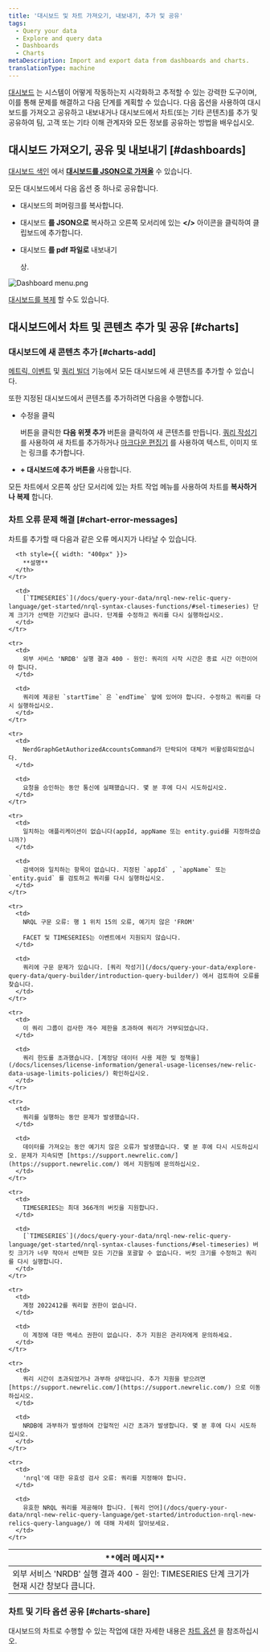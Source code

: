 ```yaml
---
title: '대시보드 및 차트 가져오기, 내보내기, 추가 및 공유'
tags:
  - Query your data
  - Explore and query data
  - Dashboards
  - Charts
metaDescription: Import and export data from dashboards and charts.
translationType: machine
---
```



[대시보드](/docs/query-your-data/explore-query-data/dashboards/introduction-dashboards/) 는 시스템이 어떻게 작동하는지 시각화하고 추적할 수 있는 강력한 도구이며, 이를 통해 문제를 해결하고 다음 단계를 계획할 수 있습니다. 다음 옵션을 사용하여 대시보드를 가져오고 공유하고 내보내거나 대시보드에서 차트(또는 기타 콘텐츠)를 추가 및 공유하여 팀, 고객 또는 기타 이해 관계자와 모든 정보를 공유하는 방법을 배우십시오.

## 대시보드 가져오기, 공유 및 내보내기 [#dashboards]

[대시보드 색인](/docs/query-your-data/explore-query-data/dashboards/introduction-dashboards/#get-started) 에서 **[대시보드를 JSON으로 가져올](/docs/query-your-data/explore-query-data/dashboards/introduction-dashboards/#dashboards-import)** 수 있습니다.

모든 대시보드에서 다음 옵션 중 하나로 공유합니다.

* 대시보드의 퍼머링크를 복사합니다.

* 대시보드 **를 JSON으로** 복사하고 오른쪽 모서리에 있는 **&lt;/>** 아이콘을 클릭하여 클립보드에 추가합니다.

* 대시보드 **를 pdf 파일로** 내보내기

  <Icon name="fe-download"/>

  상.

<img
  title="dashboard_menu.png"
  alt="Dashboard menu.png"
  src={dashboardsDashboardMenu}
/>

[대시보드를 복제](/docs/query-your-data/explore-query-data/dashboards/introduction-dashboards/#dashboards-clone) 할 수도 있습니다.

## 대시보드에서 차트 및 콘텐츠 추가 및 공유 [#charts]

### 대시보드에 새 콘텐츠 추가 [#charts-add]

[메트릭, 이벤트](/docs/query-your-data/explore-query-data/data-explorer/introduction-data-explorer) 및 [쿼리 빌더](/docs/introduction-chart-builder) 기능에서 모든 대시보드에 새 콘텐츠를 추가할 수 있습니다.

또한 지정된 대시보드에서 콘텐츠를 추가하려면 다음을 수행합니다.

* 수정을 클릭

  <Icon name="fe-edit-2"/>

  버튼을 클릭한 **다음 위젯 추가** 버튼을 클릭하여 새 콘텐츠를 만듭니다. [쿼리 작성기](/docs/chart-builder/use-chart-builder/get-started/introduction-chart-builder) 를 사용하여 새 차트를 추가하거나 [마크다운 편집기](#markdown) 를 사용하여 텍스트, 이미지 또는 링크를 추가합니다.

* **+ 대시보드에 추가 버튼을** 사용합니다.

모든 차트에서 오른쪽 상단 모서리에 있는 차트 작업 메뉴를 사용하여 차트를 **복사하거나 복제** 합니다.

### 차트 오류 문제 해결 [#chart-error-messages]

차트를 추가할 때 다음과 같은 오류 메시지가 나타날 수 있습니다.

<table>
  <thead>
    <tr>
      <th style={{ width: "400px" }}>
        **에러 메시지**
      </th>

      <th style={{ width: "400px" }}>
        **설명**
      </th>
    </tr>
  </thead>

  <tbody>
    <tr>
      <td>
        외부 서비스 'NRDB' 실행 결과 400 - 원인: TIMESERIES 단계 크기가 현재 시간 창보다 큽니다.
      </td>

      <td>
        [`TIMESERIES`](/docs/query-your-data/nrql-new-relic-query-language/get-started/nrql-syntax-clauses-functions/#sel-timeseries) 단계 크기가 선택한 기간보다 큽니다. 단계를 수정하고 쿼리를 다시 실행하십시오.
      </td>
    </tr>

    <tr>
      <td>
        외부 서비스 'NRDB' 실행 결과 400 - 원인: 쿼리의 시작 시간은 종료 시간 이전이어야 합니다.
      </td>

      <td>
        쿼리에 제공된 `startTime` 은 `endTime` 앞에 있어야 합니다. 수정하고 쿼리를 다시 실행하십시오.
      </td>
    </tr>

    <tr>
      <td>
        NerdGraphGetAuthorizedAccountsCommand가 단락되어 대체가 비활성화되었습니다.
      </td>

      <td>
        요청을 승인하는 동안 통신에 실패했습니다. 몇 분 후에 다시 시도하십시오.
      </td>
    </tr>

    <tr>
      <td>
        일치하는 애플리케이션이 없습니다(appId, appName 또는 entity.guid를 지정하셨습니까?)
      </td>

      <td>
        검색어와 일치하는 항목이 없습니다. 지정된 `appId` , `appName` 또는 `entity.guid` 를 검토하고 쿼리를 다시 실행하십시오.
      </td>
    </tr>

    <tr>
      <td>
        NRQL 구문 오류: 행 1 위치 15의 오류, 예기치 않은 'FROM'

        FACET 및 TIMESERIES는 이벤트에서 지원되지 않습니다.
      </td>

      <td>
        쿼리에 구문 문제가 있습니다. [쿼리 작성기](/docs/query-your-data/explore-query-data/query-builder/introduction-query-builder/) 에서 검토하여 오류를 찾습니다.
      </td>
    </tr>

    <tr>
      <td>
        이 쿼리 그룹이 검사한 개수 제한을 초과하여 쿼리가 거부되었습니다.
      </td>

      <td>
        쿼리 한도를 초과했습니다. [계정당 데이터 사용 제한 및 정책을](/docs/licenses/license-information/general-usage-licenses/new-relic-data-usage-limits-policies/) 확인하십시오.
      </td>
    </tr>

    <tr>
      <td>
        쿼리를 실행하는 동안 문제가 발생했습니다.
      </td>

      <td>
        데이터를 가져오는 동안 예기치 않은 오류가 발생했습니다. 몇 분 후에 다시 시도하십시오. 문제가 지속되면 [https://support.newrelic.com/](https://support.newrelic.com/) 에서 지원팀에 문의하십시오.
      </td>
    </tr>

    <tr>
      <td>
        TIMESERIES는 최대 366개의 버킷을 지원합니다.
      </td>

      <td>
        [`TIMESERIES`](/docs/query-your-data/nrql-new-relic-query-language/get-started/nrql-syntax-clauses-functions/#sel-timeseries) 버킷 크기가 너무 작아서 선택한 모든 기간을 포괄할 수 없습니다. 버킷 크기를 수정하고 쿼리를 다시 실행합니다.
      </td>
    </tr>

    <tr>
      <td>
        계정 2022412를 쿼리할 권한이 없습니다.
      </td>

      <td>
        이 계정에 대한 액세스 권한이 없습니다. 추가 지원은 관리자에게 문의하세요.
      </td>
    </tr>

    <tr>
      <td>
        쿼리 시간이 초과되었거나 과부하 상태입니다. 추가 지원을 받으려면 [https://support.newrelic.com/](https://support.newrelic.com/) 으로 이동하십시오.
      </td>

      <td>
        NRDB에 과부하가 발생하여 간헐적인 시간 초과가 발생합니다. 몇 분 후에 다시 시도하십시오.
      </td>
    </tr>

    <tr>
      <td>
        'nrql'에 대한 유효성 검사 오류: 쿼리를 지정해야 합니다.
      </td>

      <td>
        유효한 NRQL 쿼리를 제공해야 합니다. [쿼리 언어](/docs/query-your-data/nrql-new-relic-query-language/get-started/introduction-nrql-new-relics-query-language/) 에 대해 자세히 알아보세요.
      </td>
    </tr>
  </tbody>
</table>

### 차트 및 기타 옵션 공유 [#charts-share]

대시보드의 차트로 수행할 수 있는 작업에 대한 자세한 내용은 [차트 옵션](/docs/new-relic-solutions/new-relic-one/ui-data/basic-ui-features/#data-analysis) 을 참조하십시오.